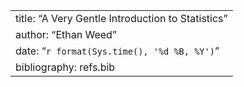 ---
title: "A Very Gentle Introduction to Statistics"
author: "Ethan Weed"
date: "`r format(Sys.time(), '%d %B, %Y')`"
bibliography: refs.bib
---